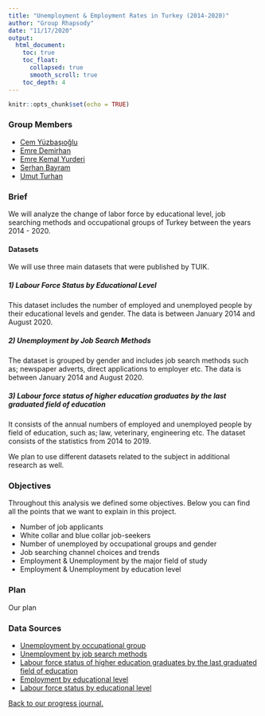 ```yaml
---
title: "Unemployment & Employment Rates in Turkey (2014-2020)"
author: "Group Rhapsody"
date: "11/17/2020"
output: 
  html_document:
    toc: true
    toc_float: 
      collapsed: true
      smooth_scroll: true
    toc_depth: 4
---
```


```r
knitr::opts_chunk$set(echo = TRUE)
```

### Group Members

+ [Cem Yüzbaşıoğlu](https://pjournal.github.io/mef04-cemyzbs/)
+ [Emre Demirhan](https://pjournal.github.io/mef04-demirhanemre/)
+ [Emre Kemal Yurderi](https://pjournal.github.io/mef04-emreyurderi/)
+ [Serhan Bayram](https://pjournal.github.io/mef04-SBMEFBDA/)
+ [Umut Turhan](https://pjournal.github.io/mef04-umutturhan/)

### Brief

We will analyze the change of labor force by educational level, job searching methods and occupational groups of Turkey between the years 2014 - 2020. 

#### Datasets

We will use three main datasets that were published by TUIK. 

##### 1) Labour Force Status by Educational Level

This dataset includes the number of employed and unemployed people by their educational levels and gender. The data is between January 2014 and August 2020.

##### 2) Unemployment by Job Search Methods

The dataset is grouped by gender and includes job search methods such as; newspaper adverts, direct applications to employer etc. The data is between January 2014 and August 2020.

##### 3) Labour force status of higher education graduates by the last graduated  field of education 

It consists of the annual numbers of employed and unemployed people by field of education, such as; law, veterinary, engineering etc. The dataset consists of the statistics from 2014 to 2019.

We plan to use different datasets related to the subject in additional research as well.

### Objectives

Throughout this analysis we defined some objectives. Below you can find all the points that we want to explain in this project.

+ Number of job applicants
+ White collar and blue collar job-seekers
+ Number of unemployed by occupational groups and gender
+ Job searching channel choices and trends
+ Employment & Unemployment by the major field of study
+ Employment & Unemployment by education level

### Plan

Our plan

### Data Sources

+ [Unemployment by occupational group](https://data.tuik.gov.tr/Bulten/DownloadIstatistikselTablo?p=VyBwucwx3Wx2uJXGxoM3soWzPxQv5BRhYRELMU0FhptFZ5Ythna2czyzH6s4rDxR)
+ [Unemployment by job search methods](https://data.tuik.gov.tr/Bulten/DownloadIstatistikselTablo?p=YD6JGk3HAkwb1wQadeYsjp8iMZJ1cmLtRnMCRXPG3aOudsWPijD1R0XxxA54Ehu8)
+ [Labour force status of higher education graduates by the last graduated  field of education](https://data.tuik.gov.tr/Bulten/DownloadIstatistikselTablo?p=vLICiE6Ol0yQYtmtU/kJ2JEnAr8Q14emL5iDhwHMpzChnPnzsVhz1tXV3REhaV9R)
+ [Employment by educational level](https://biruni.tuik.gov.tr/medas/?kn=72&locale=tr)
+ [Labour force status by educational level](https://data.tuik.gov.tr/Bulten/DownloadIstatistikselTablo?p=bWJMnEy0j6UZHm1gD5qqGkGNWSNKDEJ4I57rthEhkNd9qHF6QHUpwQl25NrXRpAg)

[Back to our progress journal.](https://pjournal.github.io/mef04g-rhapsody/)
